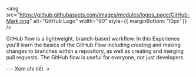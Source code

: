 
<img
    src="https://github.githubassets.com/images/modules/logos_page/GitHub-Mark.png"
    alt="GitHub Logo"
    width="60"
    style={{ marginBottom: '10px' }}
  />

<CardLayout title="Intro to GitHub">
  <p>
    GitHub flow is a lightweight, branch-based workflow. In this Experience you'll learn the basics of the GitHub Flow including creating and making changes to branches within a repository, as well as creating and merging pull requests. The GitHub flow is useful for everyone, not just developers.
  </p>
  ---
  <Link to="/docs/List/airtable">Xem chi tiết →</Link>
</CardLayout>
